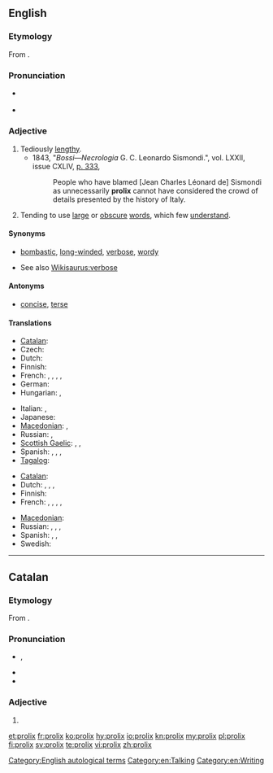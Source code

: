 ==English==
{{was wotd|2009|June|25}}

===Etymology===
From {{etyl|la}} {{term|prolixus|prōlixus|courteous, favorable|lang=la}}.

===Pronunciation===
* {{a|UK}} {{IPA|/ˈpɹəʊ.lɪks/}}
* {{a|US}} {{IPA|/pɹoʊˈlɪks/}}

===Adjective===
{{en-adj}}

# Tediously [[lengthy]].
#* 1843, "''Bossi—Necrologia'' G. C. Leonardo Sismondi.", vol. LXXII, issue CXLIV, [http://books.google.ca/books?id=045ZAAAAIAAJ&dq=prolix&pg=PA333 p. 333],
#*: People who have blamed [Jean Charles Léonard de] Sismondi as unnecessarily '''prolix''' cannot have considered the crowd of details presented by the history of Italy.
# Tending to use [[large]] or [[obscure]] [[words]], which few [[understand]].

====Synonyms====
* {{sense|tediously lengthy}} [[bombastic]], [[long-winded]], [[verbose]], [[wordy]]
* See also [[Wikisaurus:verbose]]

====Antonyms====
* {{sense|tediously lengthy}} [[concise]], [[terse]]

====Translations====
{{trans-top|tediously lengthy}}
* [[Catalan]]: {{t|ca|prolix}}
* Czech: {{t-|cs|zdlouhavý}}
* Dutch: {{t-|nl|langdradig}}
* Finnish: {{t+|fi|pitkäpiimäinen}}
* French: {{t+|fr|prolixe|m|f}}, {{t+|fr|fastidieux}}, {{t+|fr|verbeux}}, {{t|fr|phraseur}}, {{t|fr|raseur}} {{qualifier|colloquial}}
* German: {{t|de|weitschweifig}}
* Hungarian: {{t-|hu|terjengős}}, {{t-|hu|hosszadalmas}}
{{trans-mid}}
* Italian: {{t+|it|prolisso}}, {{t-|it|verboso}}
* Japanese: {{qualifier|usually written using only kana}} {{t|ja|諄々しい|tr=くどくどしい, kudokudoshii|sc=Jpan}}
* [[Macedonian]]: {{t|mk|развлечен|m|tr=rázvlečen|sc=Cyrl}},  {{t|mk|преопширен|m|tr=preópširen|sc=Cyrl}}
* Russian: {{t+|ru|долгий}}, {{t|ru|длительный}}
* [[Scottish Gaelic]]: {{t-|gd|fadalach|xs=Scottish Gaelic}}, {{t-|gd|màirnealach|xs=Scottish Gaelic}}, {{t|gd|liosta}}
* Spanish: {{t+|es|prolijo|m}}, {{t-|es|fastidioso}}, {{t-|es|verboso}}, {{qualifier|colloquial}} {{t|es|chicharra}}
* [[Tagalog]]: {{t|tl|mahabang talumpati}}
{{trans-bottom}}

{{trans-top|tending to use large or obscure words, which few understand}}
* [[Catalan]]: {{t|ca|prolix}}
* Dutch: {{t|nl|zwammerig}}, {{t|nl|verbeus}}, {{t-|nl|wollig}}, {{t|nl|breedsprakig}}
* Finnish: {{t-|fi|vaikeaselkoinen}}
* French: {{t+|fr|pédant}}, {{t|fr|cuistre}}, {{t|fr|savantasse}}, {{t+|fr|abstrus}}, {{t+|fr|abscons}}
{{trans-mid}}
* [[Macedonian]]: {{t|mk|преречит|m|tr=prérečit|sc=Cyrl}}
* Russian: {{t+|ru|нудный|sc=Cyrl}}, {{t|ru|занудный|sc=Cyrl}}, {{t+|ru|многословный|sc=Cyrl}}, {{qualifier|somewhat|about a person}} {{t|ru|многоречивый|sc=Cyrl}}
* Spanish: {{t+|es|pedante}}, {{t|es|sabihondo}}, {{t|es|sabidillo}}
* Swedish: {{t|sv|omständig}}
{{trans-bottom}}

[[Category:English autological terms]]
[[Category:en:Talking]]
[[Category:en:Writing]]
----

==Catalan==

===Etymology===
From {{etyl|la|ca}} {{term|prolixus|prōlixus|courteous, favorable|lang=la}}.

===Pronunciation===
* {{IPA|/pɾuˈɫiks/|lang=ca}}, {{SAMPA|/p4u"5iks/|lang=ca}}
* {{rhymes|iks|lang=ca}}
* {{homophones|prolixs|lang=ca}}

===Adjective===
{{ca-adj}}

# {{l|en|prolix}}

[[et:prolix]]
[[fr:prolix]]
[[ko:prolix]]
[[hy:prolix]]
[[io:prolix]]
[[kn:prolix]]
[[my:prolix]]
[[pl:prolix]]
[[fi:prolix]]
[[sv:prolix]]
[[te:prolix]]
[[vi:prolix]]
[[zh:prolix]]